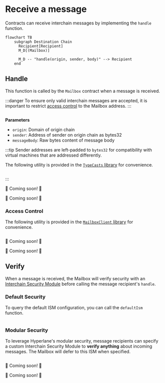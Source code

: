 


# Receive a message

Contracts can receive interchain messages by implementing the `handle` function.

```mermaid
flowchart TB
    subgraph Destination Chain
      Recipient[Recipient]
      M_D[(Mailbox)]

      M_D -- "handle(origin, sender, body)" --> Recipient
    end
```

## Handle

This function is called by the `Mailbox` contract when a message is received.

:::danger
To ensure only valid interchain messages are accepted, it is important to restrict [access control](#access-control) to the Mailbox address.
:::

<Tabs groupId="lang">
<TabItem value="sol" label="Solidity">

```solidity file=<rootDir>/static/contracts/interfaces/IMessageRecipient.sol#L5-L9
```

**Parameters**

- `origin`: Domain of origin chain
- `sender`: Address of sender on origin chain as bytes32
- `messageBody`: Raw bytes content of message body

:::tip
Sender addresses are left-padded to `bytes32` for compatibility with virtual machines that are addressed differently.

The following utility is provided in the [`TypeCasts` library](../libraries/typecasts.mdx) for convenience.
```solidity file=<rootDir>/static/contracts/libs/TypeCasts.sol#L10-L13
```
:::

</TabItem>
<TabItem value="cw" label="CosmWasm">

🚧 Coming soon! 🚧

</TabItem>
<TabItem value="sl" label="Sealevel">

🚧 Coming soon! 🚧

</TabItem>
</Tabs>

### Access Control

The following utility is provided in the [`MailboxClient` library](../libraries/mailboxclient.mdx) for convenience.

<Tabs groupId="lang">
<TabItem value="sol" label="Solidity">

```solidity file=<rootDir>/static/contracts/client/MailboxClient.sol#L45-L51
```

</TabItem>
<TabItem value="cw" label="CosmWasm">

🚧 Coming soon! 🚧

</TabItem>
<TabItem value="sl" label="Sealevel">

🚧 Coming soon! 🚧

</TabItem>
</Tabs>

## Verify

When a message is received, the Mailbox will verify security with an [Interchain Security Module](../ISM/specify-your-ISM.mdx) before calling the message recipient's `handle`.

<MessagingIsmDiagram/>

### Default Security

To query the default ISM configuration, you can call the `defaultIsm` function.

<Tabs groupId="lang">
<TabItem value="sol" label="Solidity">

```solidity file=<rootDir>/static/contracts/interfaces/IMailbox.sol#L53
```

</TabItem>
</Tabs>

### Modular Security

To leverage Hyperlane's modular security, message recipients can specify a custom Interchain Security Module to **verify anything** about incoming messages. The Mailbox will defer to this ISM when specified.

<Tabs groupId="lang">
<TabItem value="sol" label="Solidity">

```solidity file=<rootDir>/static/contracts/interfaces/IInterchainSecurityModule.sol#L37-L40
```

</TabItem>
<TabItem value="cw" label="CosmWasm">

🚧 Coming soon! 🚧

</TabItem>
<TabItem value="sl" label="Sealevel">

🚧 Coming soon! 🚧

</TabItem>
</Tabs>
